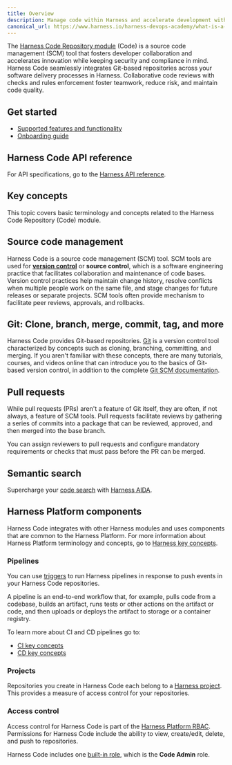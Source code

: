 ```yaml
---
title: Overview
description: Manage code within Harness and accelerate development with security at scale.
canonical_url: https://www.harness.io/harness-devops-academy/what-is-a-code-repository
---
```


The [Harness Code Repository module](/docs/code-repository/code-supported.md) (Code) is a source code management (SCM) tool that fosters developer collaboration and accelerates innovation while keeping security and compliance in mind. Harness Code seamlessly integrates Git-based repositories across your software delivery processes in Harness. Collaborative code reviews with checks and rules enforcement foster teamwork, reduce risk, and maintain code quality.

## Get started

* [Supported features and functionality](../code-supported.md)
* [Onboarding guide](onboarding-guide.mdx)

## Harness Code API reference

For API specifications, go to the [Harness API reference](https://apidocs.harness.io/tag/repository).

## Key concepts

This topic covers basic terminology and concepts related to the Harness Code Repository (Code) module.

## Source code management

Harness Code is a source code management (SCM) tool. SCM tools are used for [**version control**](https://en.wikipedia.org/wiki/Version_control) or **source control**, which is a software engineering practice that facilitates collaboration and maintenance of code bases. Version control practices help maintain change history, resolve conflicts when multiple people work on the same file, and stage changes for future releases or separate projects. SCM tools often provide mechanism to facilitate peer reviews, approvals, and rollbacks.

## Git: Clone, branch, merge, commit, tag, and more

Harness Code provides Git-based repositories. [Git](https://en.wikipedia.org/wiki/Git) is a version control tool characterized by concepts such as cloning, branching, committing, and merging. If you aren't familiar with these concepts, there are many tutorials, courses, and videos online that can introduce you to the basics of Git-based version control, in addition to the complete [Git SCM documentation](https://git-scm.com/doc).

## Pull requests

While pull requests (PRs) aren't a feature of Git itself, they are often, if not always, a feature of SCM tools. Pull requests facilitate reviews by gathering a series of commits into a package that can be reviewed, approved, and then merged into the base branch.

You can assign reviewers to pull requests and configure mandatory requirements or checks that must pass before the PR can be merged.

## Semantic search

Supercharge your [code search](../work-in-repos/semantic-search) with [Harness AIDA](/docs/platform/harness-aida/aida-overview).

## Harness Platform components

Harness Code integrates with other Harness modules and uses components that are common to the Harness Platform. For more information about Harness Platform terminology and concepts, go to [Harness key concepts](/docs/platform/get-started/key-concepts.md).

### Pipelines

You can use [triggers](../pipelines/code-triggers.mdx) to run Harness pipelines in response to push events in your Harness Code repositories.

A pipeline is an end-to-end workflow that, for example, pulls code from a codebase, builds an artifact, runs tests or other actions on the artifact or code, and then uploads or deploys the artifact to storage or a container registry.

To learn more about CI and CD pipelines go to:

* [CI key concepts](../../continuous-integration/get-started/key-concepts.md)
* [CD key concepts](../../continuous-delivery/get-started/key-concepts.md)

### Projects

Repositories you create in Harness Code each belong to a [Harness project](https://developer.harness.io/docs/platform/get-started/key-concepts#organizations-and-projects). This provides a measure of access control for your repositories.

### Access control

Access control for Harness Code is part of the [Harness Platform RBAC](/docs/platform/role-based-access-control/rbac-in-harness.md). Permissions for Harness Code include the ability to view, create/edit, delete, and push to repositories.

Harness Code includes one [built-in role](/docs/platform/role-based-access-control/add-manage-roles.md), which is the **Code Admin** role.

